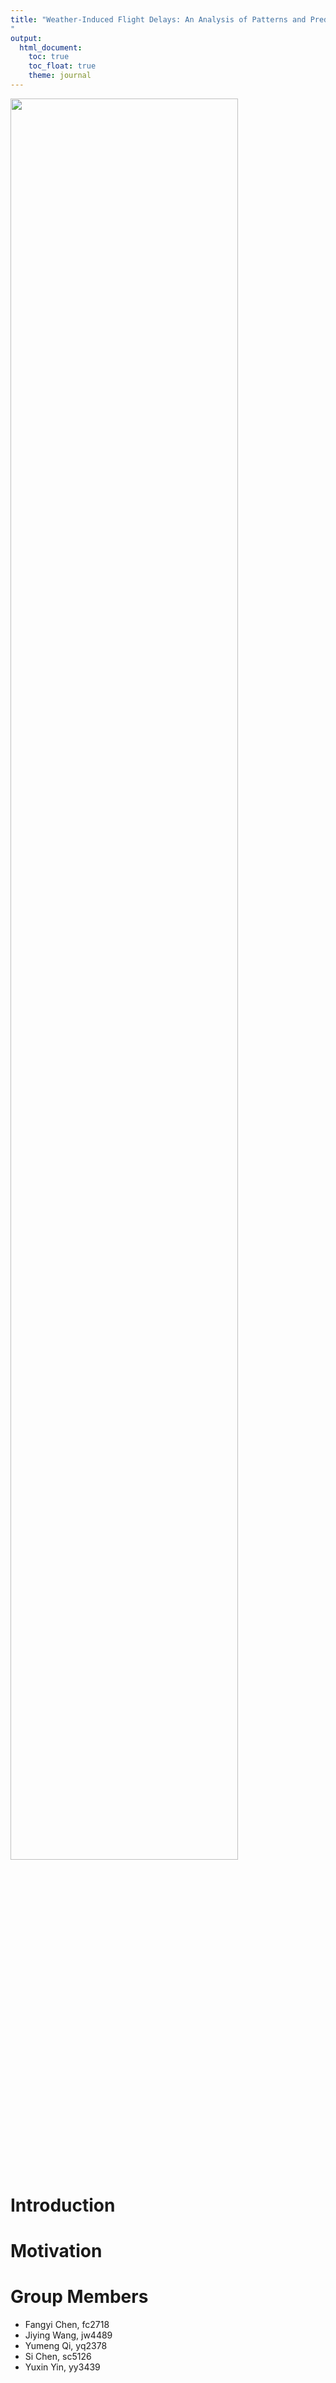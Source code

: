 ```yaml
---
title: "Weather-Induced Flight Delays: An Analysis of Patterns and Predictive Modeling
"
output: 
  html_document:
    toc: true
    toc_float: true
    theme: journal
---
```

<img src="image/img1.jpeg" style="width:85%">


# Introduction



# Motivation



# Group Members
* Fangyi Chen, fc2718
* Jiying Wang, jw4489 
* Yumeng Qi, yq2378
* Si Chen, sc5126
* Yuxin Yin, yy3439
